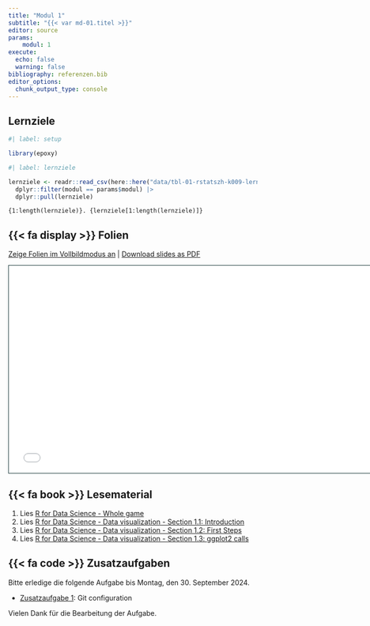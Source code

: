 ```yaml
---
title: "Modul 1"
subtitle: "{{< var md-01.titel >}}"
editor: source
params:
    modul: 1
execute: 
  echo: false
  warning: false
bibliography: referenzen.bib
editor_options: 
  chunk_output_type: console
---
```


## Lernziele

```r
#| label: setup

library(epoxy)
```

```r
#| label: lernziele

lernziele <- readr::read_csv(here::here("data/tbl-01-rstatszh-k009-lernziele.csv")) |> 
  dplyr::filter(modul == params$modul) |>
  dplyr::pull(lernziele)

```

```epoxy
{1:length(lernziele)}. {lernziele[1:length(lernziele)]}
```

## {{< fa display >}} Folien

[Zeige Folien im Vollbildmodus an](../folien/md-01-willkommen.html) | [Download slides as PDF](https://github.com/rstatszh-k009/website/raw/main/folien/md-01-willkommen.pdf)

```{=html}
<iframe class="slide-deck" src="../folien/md-01-willkommen.html" height="420" width="747" style="border: 1px solid #123233;"></iframe>
```

## {{< fa book >}} Lesematerial

1. Lies [R for Data Science - Whole game](https://r4ds.hadley.nz/whole-game)
2. Lies [R for Data Science - Data visualization - Section 1.1: Introduction](https://r4ds.hadley.nz/data-visualize#introduction)
3. Lies [R for Data Science - Data visualization - Section 1.2: First Steps](https://r4ds.hadley.nz/data-visualize#first-steps)
4. Lies [R for Data Science - Data visualization - Section 1.3: ggplot2 calls](https://r4ds.hadley.nz/data-visualize#sec-ggplot2-calls) 

## {{< fa code >}} Zusatzaufgaben

Bitte erledige die folgende Aufgabe bis Montag, den 30. September 2024. 

-   [Zusatzaufgabe 1](../zusatzaufgaben/md-01/za-01-01-git-configuration.qmd): Git configuration

Vielen Dank für die Bearbeitung der Aufgabe.